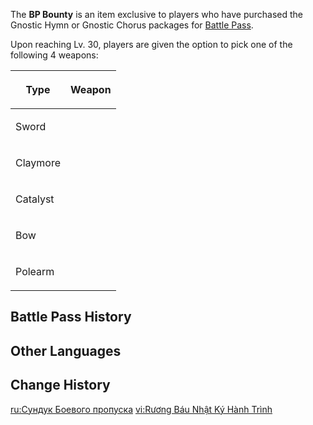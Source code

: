 {{Item Infobox
|id           = 116002
|type         = Bundles
|image        = Item BP Bounty.png
|rarity       = 4
|effect       = Select a 4-star weapon for the current period
|description  = "When you journey through lands steeped in darkness, you need such weapons of blazing light. They lie within this vessel, awaiting the hour when they must cut through the encroaching shadows."
|source1      = [[Battle Pass]] Lv. 30 ([[Gnostic Hymn]])
}}
The '''BP Bounty''' is an item exclusive to players who have purchased the Gnostic Hymn or Gnostic Chorus packages for [[Battle Pass]].

Upon reaching Lv. 30, players are given the option to pick one of the following 4{{star}} weapons:
{| class="article-table"
! Type !! Weapon
|-
| Sword || {{Item|The Black Sword|type=weapon}}
|-
| Claymore || {{Item|Serpent Spine|type=weapon}}
|-
| Catalyst || {{Item|Solar Pearl|type=weapon}}
|-
| Bow || {{Item|The Viridescent Hunt|type=weapon}}
|-
| Polearm || {{Item|Deathmatch|type=weapon}}
|}

==Battle Pass History==
{{Gnostic Hymn Reward List}}{{Sojourner's Battle Pass Reward List}}
==Other Languages==
{{Other Languages
|en      = BP Bounty
|zhs     = 纪行宝匣
|zhs_rm  = Jìxíng Bǎoxiá
|zht     = 紀行寶匣
|zht_rm  = Jìxíng Bǎoxiá
|zh_tl   = Travelling Treasure Box
|ja      = 紀行宝匣
|ja_rm   = Kikou Houkou
|ja_tl   = Travelogue Treasure Box
|ko      = 기행 보물함
|ko_rm   = Gihaeng Bomulham
|ko_tl   = Travel Treasure Chest
|es      = Cofre PB
|es_tl   = BP Chest
|fr      = Coffre PB
|fr_tl   = BP Trove
|ru      = Сундук Боевого пропуска
|ru_tl   = 
|th      = กล่อง BP
|th_rm   = 
|th_tl   = 
|vi      = Rương Báu Nhật Ký Hành Trình
|vi_tl   = 
|de      = Erlebnispass-Tresor
|de_tl   = Experience Pass Vault
|id      = BP Bounty
|pt      = Pacote de PB
|pt_tl   = Pack of BP
}}

==Change History==
{{Change History|1.0}}

[[ru:Сундук Боевого пропуска]]
[[vi:Rương Báu Nhật Ký Hành Trình]]